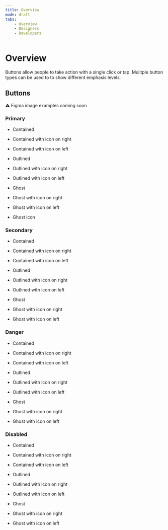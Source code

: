```yaml
---
title: Overview
mode: draft
tabs:
    - Overview
    - Designers
    - Developers 
---
```


# Overview

Buttons allow people to take action with a single click or tap. 
Mulitple button types can be used to to show different emphasis levels. 

<!-- 
Figma live examples? Prefer to keep the code examples under the dev tab.
-->


## Buttons

:warning: Figma image examples coming soon 

### Primary

* Contained
* Contained with icon on right
* Contained with icon on left

* Outlined
* Outlined with icon on right
* Outlined with icon on left

* Ghost
* Ghost with icon on right
* Ghost with icon on left
* Ghost icon


### Secondary

* Contained
* Contained with icon on right
* Contained with icon on left

* Outlined
* Outlined with icon on right
* Outlined with icon on left

* Ghost
* Ghost with icon on right
* Ghost with icon on left


### Danger

* Contained
* Contained with icon on right
* Contained with icon on left

* Outlined
* Outlined with icon on right
* Outlined with icon on left

* Ghost
* Ghost with icon on right
* Ghost with icon on left


### Disabled

* Contained
* Contained with icon on right
* Contained with icon on left

* Outlined
* Outlined with icon on right
* Outlined with icon on left

* Ghost
* Ghost with icon on right
* Ghost with icon on left
